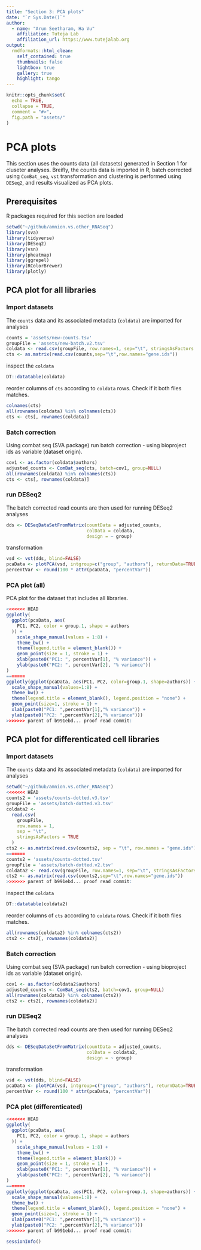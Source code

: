 ---
title: "Section 3: PCA plots"
date: "`r Sys.Date()`"
author:
  - name: "Arun Seetharam, Ha Vu"
    affiliation: Tuteja Lab
    affiliation_url: https://www.tutejalab.org
output:
  rmdformats::html_clean:
    self_contained: true
    thumbnails: false
    lightbox: true
    gallery: true
    highlight: tango
---

```{r setup, include=FALSE}

knitr::opts_chunk$set(
  echo = TRUE,
  collapse = TRUE,
  comment = "#>",
  fig.path = "assets/"
)
```

# PCA plots

This section uses the counts data (all datasets) generated in Section 1 for cluseter analyses. Breifly, the counts data is imported in R, batch corrected using `ComBat_seq`, `vst` transformation and clustering is performed using `DESeq2`, and results visualized as PCA plots.

## Prerequisites

R packages required for this section are loaded

```{r, warnings=TRUE, message=FALSE}
setwd("~/github/amnion.vs.other_RNASeq")
library(sva)
library(tidyverse)
library(DESeq2)
library(vsn)
library(pheatmap)
library(ggrepel)
library(RColorBrewer)
library(plotly)
```

## PCA plot for all libraries

### Import datasets

The `counts` data and its associated metadata (`coldata`) are imported for analyses

```{r dataset, warnings=TRUE, message=FALSE}
counts = 'assets/new-counts.tsv'
groupFile = 'assets/new-batch.v2.tsv'
coldata <- read.csv(groupFile, row.names=1, sep="\t", stringsAsFactors = TRUE)
cts <- as.matrix(read.csv(counts,sep="\t",row.names="gene.ids"))
```

inspect the `coldata`

```{r coldata}
DT::datatable(coldata)
```

reorder columns of `cts` according to `coldata` rows. Check if it both files matches.

```{r order, warnings=TRUE, message=FALSE}
colnames(cts)
all(rownames(coldata) %in% colnames(cts))
cts <- cts[, rownames(coldata)]
```

### Batch correction

Using combat seq (SVA package) run batch correction - using bioproject ids as variable (dataset origin).

```{r batchcorrect, warnings=TRUE, message=TRUE}
cov1 <- as.factor(coldata$authors)
adjusted_counts <- ComBat_seq(cts, batch=cov1, group=NULL)
all(rownames(coldata) %in% colnames(cts))
cts <- cts[, rownames(coldata)]
```

### run DESeq2

The batch corrected read counts are then used for running DESeq2 analyses

```{r deseq2, warnings=TRUE, message=FALSE}
dds <- DESeqDataSetFromMatrix(countData = adjusted_counts,
                              colData = coldata,
                              design = ~ group)
```
transformation

```{r vst, warnings=TRUE, message=FALSE}
vsd <- vst(dds, blind=FALSE)
pcaData <- plotPCA(vsd, intgroup=c("group", "authors"), returnData=TRUE)
percentVar <- round(100 * attr(pcaData, "percentVar"))
```

### PCA plot (all)

PCA plot for the dataset that includes all libraries.

```{r pcaplot, fig.cap="Fig 3.1: PCA plots (all samples)", fig.width=8, fig.height=8}
<<<<<<< HEAD
ggplotly(
  ggplot(pcaData, aes(
    PC1, PC2, color = group.1, shape = authors
  )) +
    scale_shape_manual(values = 1:8) +
    theme_bw() +
    theme(legend.title = element_blank()) +
    geom_point(size = 1, stroke = 1) +
    xlab(paste0("PC1: ", percentVar[1], "% variance")) +
    ylab(paste0("PC2: ", percentVar[2], "% variance"))
)
=======
ggplotly(ggplot(pcaData, aes(PC1, PC2, color=group.1, shape=authors)) +
  scale_shape_manual(values=1:8) + 
  theme_bw() +
  theme(legend.title = element_blank(), legend.position = "none") +
  geom_point(size=1, stroke = 1) +
  xlab(paste0("PC1: ",percentVar[1],"% variance")) +
  ylab(paste0("PC2: ",percentVar[2],"% variance")))
>>>>>>> parent of b991ebd... proof read commit:
```

## PCA plot for differenticated cell libraries

### Import datasets

The `counts` data and its associated metadata (`coldata`) are imported for analyses

```{r import2, warnings=TRUE, message=FALSE}
setwd("~/github/amnion.vs.other_RNASeq")
<<<<<<< HEAD
counts2 = 'assets/counts-dotted.v3.tsv'
groupFile = 'assets/batch-dotted.v3.tsv'
coldata2 <-
  read.csv(
    groupFile,
    row.names = 1,
    sep = "\t",
    stringsAsFactors = TRUE
  )
cts2 <- as.matrix(read.csv(counts2, sep = "\t", row.names = "gene.ids"))
=======
counts2 = 'assets/counts-dotted.tsv'
groupFile = 'assets/batch-dotted.v2.tsv'
coldata2 <- read.csv(groupFile, row.names=1, sep="\t", stringsAsFactors = TRUE)
cts2 <- as.matrix(read.csv(counts2,sep="\t",row.names="gene.ids"))
>>>>>>> parent of b991ebd... proof read commit:
```

inspect the `coldata`

```{r coldata2}
DT::datatable(coldata2)
```


reorder columns of `cts` according to `coldata` rows. Check if it both files matches.
```{r order2}
all(rownames(coldata2) %in% colnames(cts2))
cts2 <- cts2[, rownames(coldata2)]
```

### Batch correction

Using combat seq (SVA package) run batch correction - using bioproject ids as variable (dataset origin).

```{r batchcorrect2, warnings=TRUE, message=TRUE}
cov1 <- as.factor(coldata2$authors)
adjusted_counts <- ComBat_seq(cts2, batch=cov1, group=NULL)
all(rownames(coldata2) %in% colnames(cts2))
cts2 <- cts2[, rownames(coldata2)]
```
### run DESeq2

The batch corrected read counts are then used for running DESeq2 analyses

```{r deseq2b, warnings=TRUE, message=FALSE}
dds <- DESeqDataSetFromMatrix(countData = adjusted_counts,
                              colData = coldata2,
                              design = ~ group)
```

transformation

```{r vst2, warnings=TRUE, message=FALSE}
vsd <- vst(dds, blind=FALSE)
pcaData <- plotPCA(vsd, intgroup=c("group", "authors"), returnData=TRUE)
percentVar <- round(100 * attr(pcaData, "percentVar"))
```

### PCA plot (differenticated)

```{r PCAplotDiffer, fig.cap="Fig 3.2: PCA plots (differenticated)", fig.width=8, fig.height=8}
<<<<<<< HEAD
ggplotly(
  ggplot(pcaData, aes(
    PC1, PC2, color = group.1, shape = authors
  )) +
    scale_shape_manual(values = 1:8) +
    theme_bw() +
    theme(legend.title = element_blank()) +
    geom_point(size = 1, stroke = 1) +
    xlab(paste0("PC1: ", percentVar[1], "% variance")) +
    ylab(paste0("PC2: ", percentVar[2], "% variance"))
)
=======
ggplotly(ggplot(pcaData, aes(PC1, PC2, color=group.1, shape=authors)) +
  scale_shape_manual(values=1:8) + 
  theme_bw() +
  theme(legend.title = element_blank(), legend.position = "none") +
  geom_point(size=1, stroke = 1) +
  xlab(paste0("PC1: ",percentVar[1],"% variance")) +
  ylab(paste0("PC2: ",percentVar[2],"% variance")))
>>>>>>> parent of b991ebd... proof read commit:
```


```{r sessioninfo}
sessionInfo()
```



